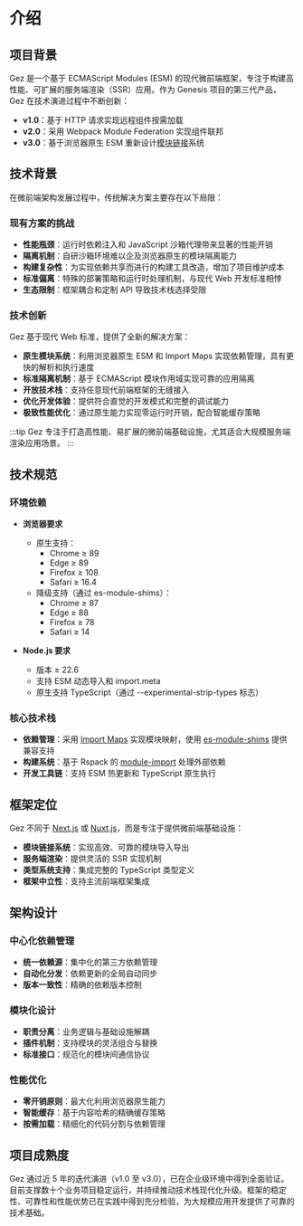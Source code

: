 # 介绍

## 项目背景
Gez 是一个基于 ECMAScript Modules (ESM) 的现代微前端框架，专注于构建高性能、可扩展的服务端渲染（SSR）应用。作为 Genesis 项目的第三代产品，Gez 在技术演进过程中不断创新：

- **v1.0**：基于 HTTP 请求实现远程组件按需加载
- **v2.0**：采用 Webpack Module Federation 实现组件联邦
- **v3.0**：基于浏览器原生 ESM 重新设计[模块链接](/guide/essentials/module-link)系统

## 技术背景
在微前端架构发展过程中，传统解决方案主要存在以下局限：

### 现有方案的挑战
- **性能瓶颈**：运行时依赖注入和 JavaScript 沙箱代理带来显著的性能开销
- **隔离机制**：自研沙箱环境难以企及浏览器原生的模块隔离能力
- **构建复杂性**：为实现依赖共享而进行的构建工具改造，增加了项目维护成本
- **标准偏离**：特殊的部署策略和运行时处理机制，与现代 Web 开发标准相悖
- **生态限制**：框架耦合和定制 API 导致技术栈选择受限

### 技术创新
Gez 基于现代 Web 标准，提供了全新的解决方案：

- **原生模块系统**：利用浏览器原生 ESM 和 Import Maps 实现依赖管理，具有更快的解析和执行速度
- **标准隔离机制**：基于 ECMAScript 模块作用域实现可靠的应用隔离
- **开放技术栈**：支持任意现代前端框架的无缝接入
- **优化开发体验**：提供符合直觉的开发模式和完整的调试能力
- **极致性能优化**：通过原生能力实现零运行时开销，配合智能缓存策略

:::tip
Gez 专注于打造高性能、易扩展的微前端基础设施，尤其适合大规模服务端渲染应用场景。
:::

## 技术规范

### 环境依赖
- **浏览器要求**
  - 原生支持：
    - Chrome ≥ 89
    - Edge ≥ 89
    - Firefox ≥ 108
    - Safari ≥ 16.4
  - 降级支持（通过 es-module-shims）：
    - Chrome ≥ 87
    - Edge ≥ 88
    - Firefox ≥ 78
    - Safari ≥ 14

- **Node.js 要求**
  - 版本 ≥ 22.6
  - 支持 ESM 动态导入和 import.meta
  - 原生支持 TypeScript（通过 --experimental-strip-types 标志）

### 核心技术栈
- **依赖管理**：采用 [Import Maps](https://caniuse.com/?search=import%20map) 实现模块映射，使用 [es-module-shims](https://github.com/guybedford/es-module-shims) 提供兼容支持
- **构建系统**：基于 Rspack 的 [module-import](https://rspack.dev/config/externals#externalstypemodule-import) 处理外部依赖
- **开发工具链**：支持 ESM 热更新和 TypeScript 原生执行

## 框架定位
Gez 不同于 [Next.js](https://nextjs.org) 或 [Nuxt.js](https://nuxt.com/)，而是专注于提供微前端基础设施：

- **模块链接系统**：实现高效、可靠的模块导入导出
- **服务端渲染**：提供灵活的 SSR 实现机制
- **类型系统支持**：集成完整的 TypeScript 类型定义
- **框架中立性**：支持主流前端框架集成

## 架构设计

### 中心化依赖管理
- **统一依赖源**：集中化的第三方依赖管理
- **自动化分发**：依赖更新的全局自动同步
- **版本一致性**：精确的依赖版本控制

### 模块化设计
- **职责分离**：业务逻辑与基础设施解耦
- **插件机制**：支持模块的灵活组合与替换
- **标准接口**：规范化的模块间通信协议

### 性能优化
- **零开销原则**：最大化利用浏览器原生能力
- **智能缓存**：基于内容哈希的精确缓存策略
- **按需加载**：精细化的代码分割与依赖管理

## 项目成熟度
Gez 通过近 5 年的迭代演进（v1.0 至 v3.0），已在企业级环境中得到全面验证。目前支撑数十个业务项目稳定运行，并持续推动技术栈现代化升级。框架的稳定性、可靠性和性能优势已在实践中得到充分检验，为大规模应用开发提供了可靠的技术基础。
